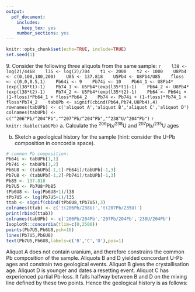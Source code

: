 ```yaml
---
output:
  pdf_document:
    includes:
      keep_tex: yes
    number_sections: yes
---
```


```r
knitr::opts_chunk$set(echo=TRUE, include=TRUE)
set.seed(1)
```
\newif\ifsol
\soltrue
\pagestyle{empty}
9\. Consider the following three aliquots from the same sample:
   ```r
   l38 <- log(2)/4468
   l35 <- log(2)/704
   t1 <- 2000
   t2 <- 1000
   U8Pb4 <- c(0,100,180,200)
   U85 <- 137.818
   U5Pb4 <- U8Pb4/U85
   floss <- c(0,0,0.5,1)
   Pb64i <- 9
   Pb74i <- 10
   Pb64_1 <- U8Pb4*(exp(l38*t1)-1)
   Pb74_1 <- U5Pb4*(exp(l35*t1)-1)
   Pb64_2 <- U8Pb4*(exp(l38*t2)-1)
   Pb74_2 <- U5Pb4*(exp(l35*t2)-1)
   Pb64 <- Pb64i + (1-floss)*Pb64_1 + floss*Pb64_2
   Pb74 <- Pb74i + (1-floss)*Pb74_1 + floss*Pb74_2
   tabUPb <- signif(cbind(Pb64,Pb74,U8Pb4),4)
   rownames(tabUPb) <- c('aliquot A','aliquot B','aliquot C','aliquot D')
   colnames(tabUPb) <- c("^206^Pb/^204^Pb","^207^Pb/^204^Pb","^238^U/^204^Pb")
   ```
   ```r
   knitr::kable(tabUPb)
   ```
   a. Calculate the ^206^Pb/^238^U and ^207^Pb/^235^U ages

   b. Sketch a geological history for the sample (hint: consider the
   U-Pb composition in concordia space).

   ```r
   # common Pb composition:
   Pb64i <- tabUPb[1,1]
   Pb74i <- tabUPb[1,2]
   Pb6U8 <- (tabUPb[-1,1]-Pb64i)/tabUPb[-1,3]
   Pb7U8 <- (tabUPb[-1,2]-Pb74i)/tabUPb[-1,3]
   Pb85 <- 137.818
   Pb7U5 <- Pb7U8*Pb85
   tPb6U8 <- log(Pb6U8+1)/l38
   tPb7U5 <- log(Pb7U5+1)/l35
   ttab <- signif(cbind(tPb6U8,tPb7U5),3)
   colnames(ttab) <- c('t(206Pb/238U)','t(207Pb/235U)')
   print(rbind(ttab))
   colnames(tabUPb) <- c('206Pb/204Pb','207Pb/204Pb','238U/204Pb')
   IsoplotR::concordia(tlim=c(0,2500))
   points(Pb7U5,Pb6U8,pch=16)
   lines(Pb7U5,Pb6U8)
   text(Pb7U5,Pb6U8,labels=c('B','C','D'),pos=1)
   ```

   \ifsol Aliquot A does not contain uranium, and therefore
   constrains the common Pb composition of the sample. Aliquots B and
   D yielded concordant U-Pb ages and constrain two geological
   events. Aliquot B gives the crystallisation age. Aliquot D is
   younger and dates a resetting event.  Aliquot C has experienced
   partial Pb-loss. It falls halfway between B and D on the mixing
   line defined by these two points.  Hence the geological history is
   as follows:

   \begin{enumerate}
   \item Crystallisation at 2000 Ma
   \item A metamorphic event at 1000 Ma resulting in partial Pb-loss
   \item Subsequent tectonic quiescence
   \end{enumerate}
   \fi
